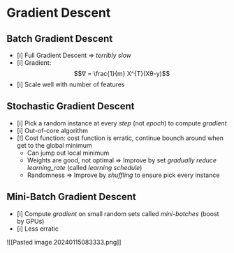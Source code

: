 # Gradient Descent {#sec-gradient-descent}


## Batch Gradient Descent

- [i] Full Gradient Descent => *terribly slow*
- [i] Gradient:
$$∇ = \frac{1}{m} X^{T}(Χθ-y)$$
- [i] Scale well with number of features


## Stochastic Gradient Descent

- [i] Pick a random instance at every *step* (not *epoch*) to compute *gradient*
- [i] Out-of-core algorithm
- [!] Cost function: cost function is erratic, continue bounch around when get to the global minimum
	- Can jump out local minimum 
	- Weights are good, not optimal => Improve by set *gradually reduce learning_rate* (called *learning schedule*)
	- Randomness => Improve by *shuffling* to ensure pick every instance



## Mini-Batch Gradient Descent

- [i] Compute *gradient* on small random sets called *mini-batches* (boost by GPUs)
- [i] Less erratic


![[Pasted image 20240115083333.png]]


